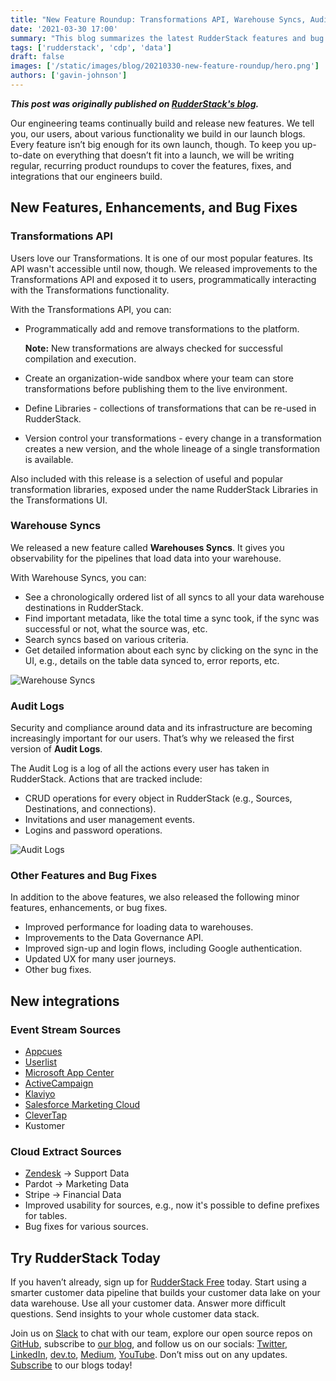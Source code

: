 ```yaml
---
title: "New Feature Roundup: Transformations API, Warehouse Syncs, Audit Logs, and More"
date: '2021-03-30 17:00'
summary: "This blog summarizes the latest RudderStack features and bug fixes for March 2021 - including Transformations API, Warehouse Syncs, and Audit Logs."
tags: ['rudderstack', 'cdp', 'data']
draft: false
images: ['/static/images/blog/20210330-new-feature-roundup/hero.png']
authors: ['gavin-johnson']
---
```


***This post was originally published on [RudderStack's blog](https://rudderstack.com/blog/new-feature-roundup-2021-03-3).***
<br />

Our engineering teams continually build and release new features. We tell you, our users, about various functionality we build in our launch blogs. Every feature isn’t big enough for its own launch, though. To keep you up-to-date on everything that doesn’t fit into a launch, we will be writing regular, recurring product roundups to cover the features, fixes, and integrations that our engineers build.

## New Features, Enhancements, and Bug Fixes

### Transformations API

Users love our Transformations. It is one of our most popular features. Its API wasn't accessible until now, though. We released improvements to the Transformations API and exposed it to users, programmatically interacting with the Transformations functionality.

With the Transformations API, you can:



*   Programmatically add and remove transformations to the platform.

    **Note:** New transformations are always checked for successful compilation and execution.

*   Create an organization-wide sandbox where your team can store transformations before publishing them to the live environment.
*   Define Libraries - collections of transformations that can be re-used in RudderStack.
*   Version control your transformations - every change in a transformation creates a new version, and the whole lineage of a single transformation is available.

Also included with this release is a selection of useful and popular transformation libraries, exposed under the name RudderStack Libraries in the Transformations UI.


### Warehouse Syncs

We released a new feature called **Warehouses Syncs**. It gives you observability for the pipelines that load data into your warehouse.

With Warehouse Syncs, you can:
*   See a chronologically ordered list of all syncs to all your data warehouse destinations in RudderStack.
*   Find important metadata, like the total time a sync took, if the sync was successful or not, what the source was, etc.
*   Search syncs based on various criteria.
*   Get detailed information about each sync by clicking on the sync in the UI, e.g., details on the table data synced to, error reports, etc.

![Warehouse Syncs](/static/images/blog/20210330-new-feature-roundup/productroundupwarehousesyncs02.png)

### Audit Logs

Security and compliance around data and its infrastructure are becoming increasingly important for our users. That’s why we released the first version of **Audit Logs**.

The Audit Log is a log of all the actions every user has taken in RudderStack. Actions that are tracked include:
*   CRUD operations for every object in RudderStack (e.g., Sources, Destinations, and connections).
*   Invitations and user management events.
*   Logins and password operations.

![Audit Logs](/static/images/blog/20210330-new-feature-roundup/productroundupauditlog.png)

### Other Features and Bug Fixes

In addition to the above features, we also released the following minor features, enhancements, or bug fixes.
*   Improved performance for loading data to warehouses.
*   Improvements to the Data Governance API.
*   Improved sign-up and login flows, including Google authentication.
*   Updated UX for many user journeys.
*   Other bug fixes.

## New integrations

### Event Stream Sources
*   [Appcues](https://rudderstack.com/integration/appcues/)
*   [Userlist](https://rudderstack.com/integration/userlist/)
*   [Microsoft App Center](https://rudderstack.com/integration/app-center/)
*   [ActiveCampaign](https://rudderstack.com/integration/activecampaign/)
*   [Klaviyo](https://rudderstack.com/integration/klaviyo/) 
*   [Salesforce Marketing Cloud](https://rudderstack.com/integration/salesforce-marketing-cloud/)
*   [CleverTap](https://rudderstack.com/integration/clevertap/)
*   Kustomer

### Cloud Extract Sources
*   [Zendesk](https://rudderstack.com/integration/zendesk-source/) → Support Data
*   Pardot → Marketing Data
*   Stripe → Financial Data
*   Improved usability for sources, e.g., now it's possible to define prefixes for tables.
*   Bug fixes for various sources.


## Try RudderStack Today

If you haven’t already, sign up for [RudderStack Free](https://app.rudderlabs.com/signup?type=freetrial) today. Start using a smarter customer data pipeline that builds your customer data lake on your data warehouse. Use all your customer data. Answer more difficult questions. Send insights to your whole customer data stack.

Join us on [Slack](https://resources.rudderstack.com/join-rudderstack-slack) to chat with our team, explore our open source repos on [GitHub](https://github.com/rudderlabs), subscribe to [our blog](https://rudderstack.com/blog/), and follow us on our socials: [Twitter](https://twitter.com/RudderStack), [LinkedIn](https://www.linkedin.com/company/rudderlabs/), [dev.to](https://dev.to/rudderstack), [Medium](https://rudderstack.medium.com/), [YouTube](https://www.youtube.com/channel/UCgV-B77bV_-LOmKYHw8jvBw). Don’t miss out on any updates. [Subscribe](https://rudderstack.com/blog/) to our blogs today!